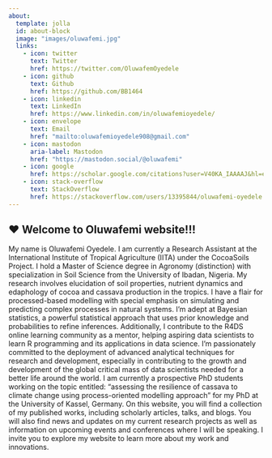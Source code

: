 ```yaml
---
about:
  template: jolla
  id: about-block
  image: "images/oluwafemi.jpg"
  links:
    - icon: twitter
      text: Twitter
      href: https://twitter.com/OluwafemOyedele
    - icon: github
      text: Github
      href: https://github.com/BB1464
    - icon: linkedin
      text: LinkedIn
      href: https://www.linkedin.com/in/oluwafemioyedele/
    - icon: envelope
      text: Email
      href: "mailto:oluwafemioyedele908@gmail.com"
    - icon: mastodon
      aria-label: Mastodon
      href: "https://mastodon.social/@oluwafemi"
    - icon: google
      href: https://scholar.google.com/citations?user=V40KA_IAAAAJ&hl=en  
    - icon: stack-overflow
      text: StackOverflow
      href: https://stackoverflow.com/users/13395844/oluwafemi-oyedele
---
```


::: {#about-block}
:::



## ❤️ Welcome to Oluwafemi website!!!
My name is Oluwafemi Oyedele. I am currently a Research Assistant at the International Institute of Tropical Agriculture (IITA) under the CocoaSoils Project. I hold a Master of Science degree in Agronomy (distinction) with specialization in Soil Science from the University of Ibadan, Nigeria. My research involves elucidation of soil properties, nutrient dynamics and edaphology of cocoa and cassava production in the tropics. I have a flair for processed-based modelling with special emphasis on simulating and predicting complex processes in natural systems. I’m adept at Bayesian statistics, a powerful statistical approach that uses prior knowledge and probabilities to refine inferences. Additionally, I contribute to the R4DS online learning community as a mentor, helping aspiring data scientists to learn R programming and its applications in data science. I’m passionately committed to the deployment of advanced analytical techniques for research and development, especially in contributing to the growth and development of the global critical mass of data scientists needed for a better life around the world. I am currently a prospective PhD students working on the topic entitled: “assessing the resilience of cassava to climate change using process-oriented modelling approach” for my PhD at the University of Kassel, Germany. On this website, you will find a collection of my published works, including scholarly articles, talks, and blogs. You will also find news and updates on my current research projects as well as information on upcoming events and conferences where I will be speaking. I invite you to explore my website to learn more about my work and innovations. 


<!-- ```{=html} -->
<!-- <div  style="margin: 30px; text-align: center;"> -->
<!-- <a class="btn btn-primary" href="https://www.marvinschmitt.com/blog/website-tutorial-quarto/" role="button" target="_blank" style="padding: 15px 30px;">View the tutorial for this template (+ download link)</a> -->
<!-- </div> -->
<!-- ``` -->

